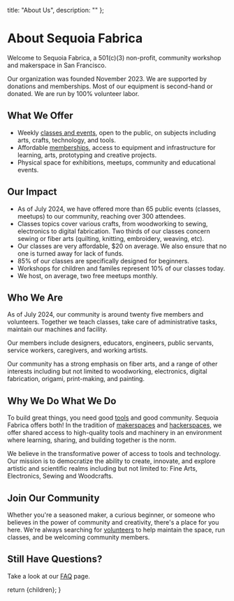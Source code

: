 
  title: "About Us",
  description: ""
};

# About Sequoia Fabrica

Welcome to Sequoia Fabrica, a 501(c)(3) non-profit, community workshop and makerspace in San Francisco.

Our organization was founded November 2023. We are supported by donations and memberships. Most of our equipment is second-hand or donated. We are run by 100% volunteer labor.

## What We Offer 

* Weekly [classes and events](./events), open to the public, on subjects including arts, crafts, technology, and tools. 
* Affordable [memberships](./membership), access to equipment and infrastructure for learning, arts, prototyping and creative projects.
* Physical space for exhibitions, meetups, community and educational events.

## Our Impact

* As of July 2024, we have offered more than 65  public events (classes, meetups) to our community, reaching over 300 attendees.
* Classes topics cover various crafts, from woodworking to sewing, electronics to digital fabrication. Two thirds of our classes concern sewing or fiber arts (quilting, knitting, embroidery, weaving, etc).
* Our classes are very affordable, $20 on average.  We also ensure that no one is turned away for lack of funds.
* 85% of our classes are specifically designed for beginners.
* Workshops for children and familes represent 10% of our classes today.
* We host, on average, two free meetups monthly.

## Who We Are

As of July 2024, our community is around twenty five members and volunteers. Together we teach classes, take care of administrative tasks, maintain our machines and facility. 

Our members include designers, educators, engineers, public servants, service workers, caregivers, and working artists. 

Our community has a strong emphasis on fiber arts, and a range of other interests including but not limited to woodworking, electronics, digital fabrication, origami, print-making, and painting. 

## Why We Do What We Do

To build great things, you need good [tools](https://wiki.sequoiafabrica.org/wiki/Main_Page) and good community. Sequoia Fabrica offers both! In the tradition of [makerspaces](https://www.makerspaces.com/what-is-a-makerspace/) and [hackerspaces](https://hackerspaces.org), we offer shared access to high-quality tools and machinery in an environment where learning, sharing, and building together is the norm. 

We believe in the transformative power of access to tools and technology. Our mission is to democratize the ability to create, innovate, and explore artistic and scientific realms including but not limited to: Fine Arts, Electronics, Sewing and Woodcrafts. 

## Join Our Community

Whether you're a seasoned maker, a curious beginner, or someone who believes in the power of community and creativity, there's a place for you here. We're always searching for [volunteers](https://wiki.sequoiafabrica.org/wiki/Volunteers) to help maintain the space, run classes, and be welcoming community members. 

## Still Have Questions?

Take a look at our [FAQ](./faq) page.

  return <DocumentLayout metadata={metadata}>{children}</DocumentLayout>;
}
